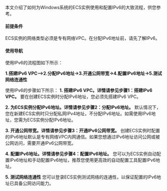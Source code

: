 本文介绍了如何为Windows系统的ECS实例使用和配置IPv6的大致流程，供您参考。
#### **前提条件**
ECS实例的网络类型必须是专有网络VPC。在分配IPv6地址前，请先了解IPv6。

#### **使用导航**
使用IPv6的流程图如下所示：

**1.搭建IPv6 VPC—>2.分配IPv6地址->3.开通公网带宽->4.配置IPv6地址->5.测试网络连通性**

使用IPv6的步骤如下所示：
**1. 搭建IPv6 VPC。详情请参见步骤1：搭建IPv6 VPC。**
要在创建ECS实例时分配IPv6地址，您必须先搭建IPv6 VPC。

**2. 为ECS实例分配IPv6地址。详情请参见步骤2：分配IPv6地址。**
默认情况下，您在新建ECS实例时只分配私网IPv4地址，不分配IPv6地址。如需使用IPv6地址，您需为ECS实例分配IPv6地址。

**3. 开通公网带宽。详情请参见步骤3：开通IPv6公网带宽。**
创建ECS实例时配置的IPv6地址默认是专有网络VPC内网通信。如果您想通过IPv6地址访问公网或被公网访问，需要开通IPv6公网带宽。

**4. 配置IPv6地址。详情请参见步骤4：配置IPv6地址。**
您可以为ECS实例自动配置IPv6地址和手动配置IPv6地址，推荐您使用更高效的自动配置工具配置IPv6地址。

**5. 测试网络连通性**
您可以登录ECS实例测试网络的连通性，以保证配置的IPv6地址已具备公网访问能力。
